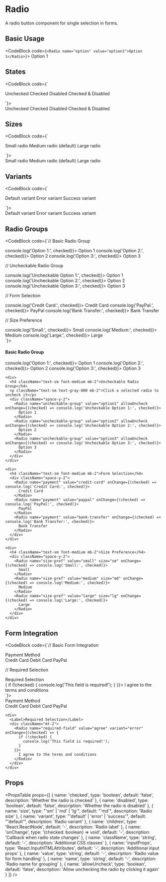 # Radio

A radio button component for single selection in forms.

## Basic Usage

<CodeBlock code={`<Radio name="option" value="option1">Option 1</Radio>`}>
  <Radio name="option" value="option1">Option 1</Radio>
</CodeBlock>

## States

<CodeBlock code={`<div className="space-y-4">
  <Radio name="states" value="unchecked">Unchecked</Radio>
  <Radio name="states" value="checked" checked>Checked</Radio>
  <Radio name="states" value="disabled" disabled>Disabled</Radio>
  <Radio name="states" value="checked-disabled" checked disabled>Checked & Disabled</Radio>
</div>`}>
  <div className="space-y-4">
    <Radio name="states" value="unchecked">Unchecked</Radio>
    <Radio name="states" value="checked" checked>Checked</Radio>
    <Radio name="states" value="disabled" disabled>Disabled</Radio>
    <Radio name="states" value="checked-disabled" checked disabled>Checked & Disabled</Radio>
  </div>
</CodeBlock>

## Sizes

<CodeBlock code={`<div className="space-y-4">
  <Radio name="sizes" value="small" size="sm">Small radio</Radio>
  <Radio name="sizes" value="medium" size="md">Medium radio (default)</Radio>
  <Radio name="sizes" value="large" size="lg">Large radio</Radio>
</div>`}>
  <div className="space-y-4">
    <Radio name="sizes" value="small" size="sm">Small radio</Radio>
    <Radio name="sizes" value="medium" size="md">Medium radio (default)</Radio>
    <Radio name="sizes" value="large" size="lg">Large radio</Radio>
  </div>
</CodeBlock>

## Variants

<CodeBlock code={`<div className="space-y-4">
  <Radio name="variants" value="default" variant="default">Default variant</Radio>
  <Radio name="variants" value="error" variant="error">Error variant</Radio>
  <Radio name="variants" value="success" variant="success">Success variant</Radio>
</div>`}>
  <div className="space-y-4">
    <Radio name="variants" value="default" variant="default">Default variant</Radio>
    <Radio name="variants" value="error" variant="error">Error variant</Radio>
    <Radio name="variants" value="success" variant="success">Success variant</Radio>
  </div>
</CodeBlock>

## Radio Groups

<CodeBlock code={`// Basic Radio Group
<div className="space-y-2">
  <Radio name="basic-group" value="option1" onChange={(checked) => console.log('Option 1:', checked)}>
    Option 1
  </Radio>
  <Radio name="basic-group" value="option2" onChange={(checked) => console.log('Option 2:', checked)}>
    Option 2
  </Radio>
  <Radio name="basic-group" value="option3" onChange={(checked) => console.log('Option 3:', checked)}>
    Option 3
  </Radio>
</div>

// Uncheckable Radio Group
<div className="space-y-2">
  <Radio name="uncheckable-group" value="option1" allowUncheck onChange={(checked) => console.log('Uncheckable Option 1:', checked)}>
    Option 1
  </Radio>
  <Radio name="uncheckable-group" value="option2" allowUncheck onChange={(checked) => console.log('Uncheckable Option 2:', checked)}>
    Option 2
  </Radio>
  <Radio name="uncheckable-group" value="option3" allowUncheck onChange={(checked) => console.log('Uncheckable Option 3:', checked)}>
    Option 3
  </Radio>
</div>

// Form Selection
<div className="space-y-2">
  <Radio name="payment" value="credit-card" onChange={(checked) => console.log('Credit Card:', checked)}>
    Credit Card
  </Radio>
  <Radio name="payment" value="paypal" onChange={(checked) => console.log('PayPal:', checked)}>
    PayPal
  </Radio>
  <Radio name="payment" value="bank-transfer" onChange={(checked) => console.log('Bank Transfer:', checked)}>
    Bank Transfer
  </Radio>
</div>

// Size Preference
<div className="space-y-2">
  <Radio name="size-pref" value="small" size="sm" onChange={(checked) => console.log('Small:', checked)}>
    Small
  </Radio>
  <Radio name="size-pref" value="medium" size="md" onChange={(checked) => console.log('Medium:', checked)}>
    Medium
  </Radio>
  <Radio name="size-pref" value="large" size="lg" onChange={(checked) => console.log('Large:', checked)}>
    Large
  </Radio>
</div>`}>
  <div className="space-y-4">
    <div>
      <h4 className="text-sm font-medium mb-2">Basic Radio Group</h4>
      <div className="space-y-2">
        <Radio name="basic-group" value="option1" onChange={(checked) => console.log('Option 1:', checked)}>
          Option 1
        </Radio>
        <Radio name="basic-group" value="option2" onChange={(checked) => console.log('Option 2:', checked)}>
          Option 2
        </Radio>
        <Radio name="basic-group" value="option3" onChange={(checked) => console.log('Option 3:', checked)}>
          Option 3
        </Radio>
      </div>
    </div>
    
    <div>
      <h4 className="text-sm font-medium mb-2">Uncheckable Radio Group</h4>
      <p className="text-sm text-gray-600 mb-2">Click a selected radio to uncheck it</p>
      <div className="space-y-2">
        <Radio name="uncheckable-group" value="option1" allowUncheck onChange={(checked) => console.log('Uncheckable Option 1:', checked)}>
          Option 1
        </Radio>
        <Radio name="uncheckable-group" value="option2" allowUncheck onChange={(checked) => console.log('Uncheckable Option 2:', checked)}>
          Option 2
        </Radio>
        <Radio name="uncheckable-group" value="option3" allowUncheck onChange={(checked) => console.log('Uncheckable Option 3:', checked)}>
          Option 3
        </Radio>
      </div>
    </div>
    
    <div>
      <h4 className="text-sm font-medium mb-2">Form Selection</h4>
      <div className="space-y-2">
        <Radio name="payment" value="credit-card" onChange={(checked) => console.log('Credit Card:', checked)}>
          Credit Card
        </Radio>
        <Radio name="payment" value="paypal" onChange={(checked) => console.log('PayPal:', checked)}>
          PayPal
        </Radio>
        <Radio name="payment" value="bank-transfer" onChange={(checked) => console.log('Bank Transfer:', checked)}>
          Bank Transfer
        </Radio>
      </div>
    </div>
    
    <div>
      <h4 className="text-sm font-medium mb-2">Size Preference</h4>
      <div className="space-y-2">
        <Radio name="size-pref" value="small" size="sm" onChange={(checked) => console.log('Small:', checked)}>
          Small
        </Radio>
        <Radio name="size-pref" value="medium" size="md" onChange={(checked) => console.log('Medium:', checked)}>
          Medium
        </Radio>
        <Radio name="size-pref" value="large" size="lg" onChange={(checked) => console.log('Large:', checked)}>
          Large
        </Radio>
      </div>
    </div>
  </div>
</CodeBlock>

## Form Integration

<CodeBlock code={`// Basic Form Integration
<div>
  <Label>Payment Method</Label>
  <div className="mt-2 space-y-2">
    <Radio name="payment-method" value="credit">Credit Card</Radio>
    <Radio name="payment-method" value="debit">Debit Card</Radio>
    <Radio name="payment-method" value="paypal">PayPal</Radio>
  </div>
</div>

// Required Selection
<div>
  <Label>Required Selection</Label>
  <div className="mt-2">
    <Radio name="required-field" value="agree" variant="error" onChange={(checked) => {
      if (!checked) {
        console.log('This field is required!');
      }
    }}>
      I agree to the terms and conditions
    </Radio>
  </div>
</div>`}>
  <div className="space-y-4">
    <div>
      <Label>Payment Method</Label>
      <div className="mt-2 space-y-2">
        <Radio name="payment-method" value="credit">Credit Card</Radio>
        <Radio name="payment-method" value="debit">Debit Card</Radio>
        <Radio name="payment-method" value="paypal">PayPal</Radio>
      </div>
    </div>
    
    <div>
      <Label>Required Selection</Label>
      <div className="mt-2">
        <Radio name="required-field" value="agree" variant="error" onChange={(checked) => {
          if (!checked) {
            console.log('This field is required!');
          }
        }}>
          I agree to the terms and conditions
        </Radio>
      </div>
    </div>
  </div>
</CodeBlock>

## Props

<PropsTable props={[
  { name: 'checked', type: 'boolean', default: 'false', description: 'Whether the radio is checked' },
  { name: 'disabled', type: 'boolean', default: 'false', description: 'Whether the radio is disabled' },
  { name: 'size', type: "'sm' | 'md' | 'lg'", default: "'md'", description: 'Radio size' },
  { name: 'variant', type: "'default' | 'error' | 'success'", default: "'default'", description: 'Radio variant' },
  { name: 'children', type: 'React.ReactNode', default: '-', description: 'Radio label' },
  { name: 'onChange', type: '(checked: boolean) => void', default: '-', description: 'Callback when radio state changes' },
  { name: 'className', type: 'string', default: '-', description: 'Additional CSS classes' },
  { name: 'inputProps', type: 'React.InputHTMLAttributes<HTMLInputElement>', default: '-', description: 'Additional input props' },
  { name: 'value', type: 'string', default: '-', description: 'Radio value for form handling' },
  { name: 'name', type: 'string', default: '-', description: 'Radio name for grouping' },
  { name: 'allowUncheck', type: 'boolean', default: 'false', description: 'Allow unchecking the radio by clicking it again' }
]} />
